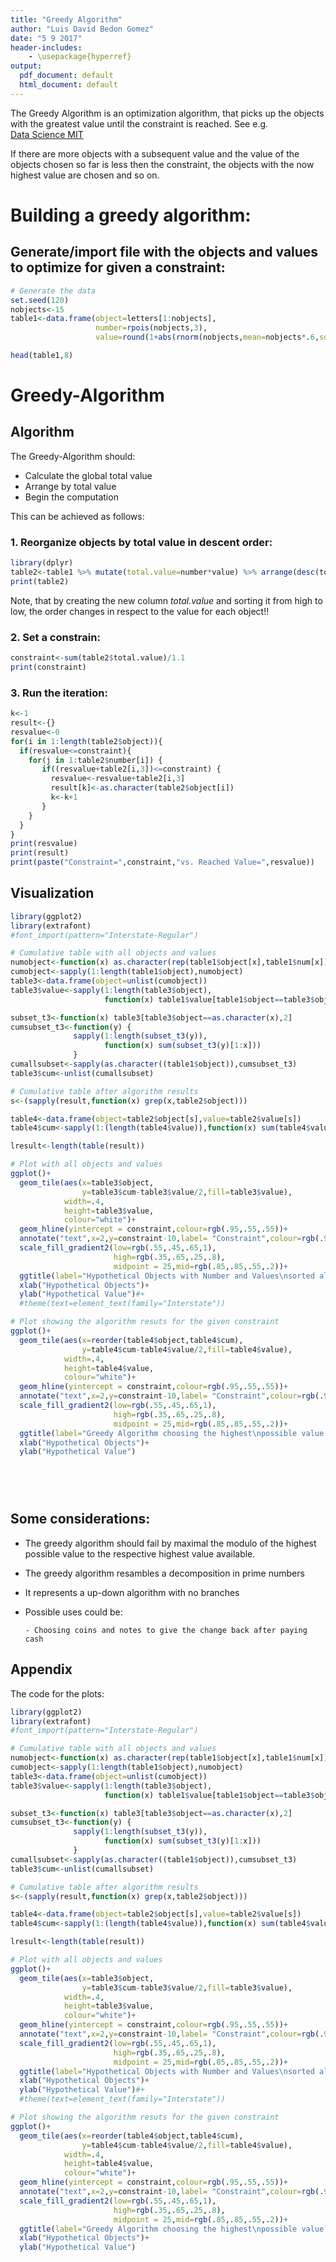 ```yaml
---
title: "Greedy Algorithm"
author: "Luis David Bedon Gomez"
date: "5 9 2017"
header-includes:
    - \usepackage{hyperref}
output:
  pdf_document: default
  html_document: default
---
```


The Greedy Algorithm is an optimization algorithm, that picks up the objects with the greatest value until the constraint is reached. See e.g.  
[Data Science MIT](https://ocw.mit.edu/courses/electrical-engineering-and-computer-science/6-0002-introduction-to-computational-thinking-and-data-science-fall-2016/lecture-slides-and-files/)

If there are more objects with a subsequent value and the value of the objects chosen so far is less then the constraint, the objects with the now highest value are chosen and so on.


# Building a greedy algorithm:

## Generate/import file with the objects and values to optimize for given a constraint:


```r
# Generate the data
set.seed(120)
nobjects<-15
table1<-data.frame(object=letters[1:nobjects],
                   number=rpois(nobjects,3),
                   value=round(1+abs(rnorm(nobjects,mean=nobjects*.6,sd=nobjects*.6)),0))

head(table1,8)
```


# Greedy-Algorithm


## Algorithm

The Greedy-Algorithm should:

- Calculate the global total value
- Arrange by total value
- Begin the computation

This can be achieved as follows:

### 1. Reorganize objects by total value in descent order:
```r
library(dplyr)
table2<-table1 %>% mutate(total.value=number*value) %>% arrange(desc(total.value))
print(table2)
```

Note, that by creating the new column *total.value* and sorting it from high to low, the order changes in respect to the value for each object!! 

### 2. Set a constrain:
  
```r
constraint<-sum(table2$total.value)/1.1
print(constraint)
```

### 3. Run the iteration:

```r
k<-1
result<-{}
resvalue<-0
for(i in 1:length(table2$object)){
  if(resvalue<=constraint){
    for(j in 1:table2$number[i]) {
       if((resvalue+table2[i,3])<=constraint) {
         resvalue<-resvalue+table2[i,3]
         result[k]<-as.character(table2$object[i])
         k<-k+1
       }
    } 
  } 
}
print(resvalue)
print(result)
print(paste("Constraint=",constraint,"vs. Reached Value=",resvalue))


```
## Visualization

```r
library(ggplot2)
library(extrafont)
#font_import(pattern="Interstate-Regular")

# Cumulative table with all objects and values
numobject<-function(x) as.character(rep(table1$object[x],table1$num[x]))
cumobject<-sapply(1:length(table1$object),numobject)
table3<-data.frame(object=unlist(cumobject))
table3$value<-sapply(1:length(table3$object),
                     function(x) table1$value[table1$object==table3$object[x]])

subset_t3<-function(x) table3[table3$object==as.character(x),2]
cumsubset_t3<-function(y) {
              sapply(1:length(subset_t3(y)),
                     function(x) sum(subset_t3(y)[1:x]))
              }
cumallsubset<-sapply(as.character((table1$object)),cumsubset_t3)
table3$cum<-unlist(cumallsubset)

# Cumulative table after algorithm results
s<-(sapply(result,function(x) grep(x,table2$object)))

table4<-data.frame(object=table2$object[s],value=table2$value[s])
table4$cum<-sapply(1:(length(table4$value)),function(x) sum(table4$value[1:x]))

lresult<-length(table(result))

# Plot with all objects and values
ggplot()+
  geom_tile(aes(x=table3$object,
                y=table3$cum-table3$value/2,fill=table3$value),
            width=.4,
            height=table3$value,
            colour="white")+
  geom_hline(yintercept = constraint,colour=rgb(.95,.55,.55))+
  annotate("text",x=2,y=constraint-10,label= "Constraint",colour=rgb(.95,.55,.55))+
  scale_fill_gradient2(low=rgb(.55,.45,.65,1),
                       high=rgb(.35,.65,.25,.8),
                       midpoint = 25,mid=rgb(.85,.85,.55,.2))+
  ggtitle(label="Hypothetical Objects with Number and Values\nsorted alphabetically")+
  xlab("Hypothetical Objects")+
  ylab("Hypothetical Value")#+
  #theme(text=element_text(family="Interstate"))

# Plot showing the algorithm resuts for the given constraint
ggplot()+
  geom_tile(aes(x=reorder(table4$object,table4$cum),
                y=table4$cum-table4$value/2,fill=table4$value),
            width=.4,
            height=table4$value,
            colour="white")+
  geom_hline(yintercept = constraint,colour=rgb(.95,.55,.55))+
  annotate("text",x=2,y=constraint-10,label= "Constraint",colour=rgb(.95,.55,.55))+
  scale_fill_gradient2(low=rgb(.55,.45,.65,1),
                       high=rgb(.35,.65,.25,.8),
                       midpoint = 25,mid=rgb(.85,.85,.55,.2))+
  ggtitle(label="Greedy Algorithm choosing the highest\npossible value of objects")+
  xlab("Hypothetical Objects")+
  ylab("Hypothetical Value")
  


  

```



## Some considerations:

- The greedy algorithm should fail by maximal the modulo of the highest possible value to the respective highest value available.

- The greedy algorithm resambles a decomposition in prime numbers

- It represents a up-down algorithm with no branches

- Possible uses could be:

      - Choosing coins and notes to give the change back after paying cash
  
  
  
  
## Appendix

The code for the plots:
```r
library(ggplot2)
library(extrafont)
#font_import(pattern="Interstate-Regular")

# Cumulative table with all objects and values
numobject<-function(x) as.character(rep(table1$object[x],table1$num[x]))
cumobject<-sapply(1:length(table1$object),numobject)
table3<-data.frame(object=unlist(cumobject))
table3$value<-sapply(1:length(table3$object),
                     function(x) table1$value[table1$object==table3$object[x]])

subset_t3<-function(x) table3[table3$object==as.character(x),2]
cumsubset_t3<-function(y) {
              sapply(1:length(subset_t3(y)),
                     function(x) sum(subset_t3(y)[1:x]))
              }
cumallsubset<-sapply(as.character((table1$object)),cumsubset_t3)
table3$cum<-unlist(cumallsubset)

# Cumulative table after algorithm results
s<-(sapply(result,function(x) grep(x,table2$object)))

table4<-data.frame(object=table2$object[s],value=table2$value[s])
table4$cum<-sapply(1:(length(table4$value)),function(x) sum(table4$value[1:x]))

lresult<-length(table(result))

# Plot with all objects and values
ggplot()+
  geom_tile(aes(x=table3$object,
                y=table3$cum-table3$value/2,fill=table3$value),
            width=.4,
            height=table3$value,
            colour="white")+
  geom_hline(yintercept = constraint,colour=rgb(.95,.55,.55))+
  annotate("text",x=2,y=constraint-10,label= "Constraint",colour=rgb(.95,.55,.55))+
  scale_fill_gradient2(low=rgb(.55,.45,.65,1),
                       high=rgb(.35,.65,.25,.8),
                       midpoint = 25,mid=rgb(.85,.85,.55,.2))+
  ggtitle(label="Hypothetical Objects with Number and Values\nsorted alphabetically")+
  xlab("Hypothetical Objects")+
  ylab("Hypothetical Value")#+
  #theme(text=element_text(family="Interstate"))

# Plot showing the algorithm resuts for the given constraint
ggplot()+
  geom_tile(aes(x=reorder(table4$object,table4$cum),
                y=table4$cum-table4$value/2,fill=table4$value),
            width=.4,
            height=table4$value,
            colour="white")+
  geom_hline(yintercept = constraint,colour=rgb(.95,.55,.55))+
  annotate("text",x=2,y=constraint-10,label= "Constraint",colour=rgb(.95,.55,.55))+
  scale_fill_gradient2(low=rgb(.55,.45,.65,1),
                       high=rgb(.35,.65,.25,.8),
                       midpoint = 25,mid=rgb(.85,.85,.55,.2))+
  ggtitle(label="Greedy Algorithm choosing the highest\npossible value of objects")+
  xlab("Hypothetical Objects")+
  ylab("Hypothetical Value")
  


  

```
